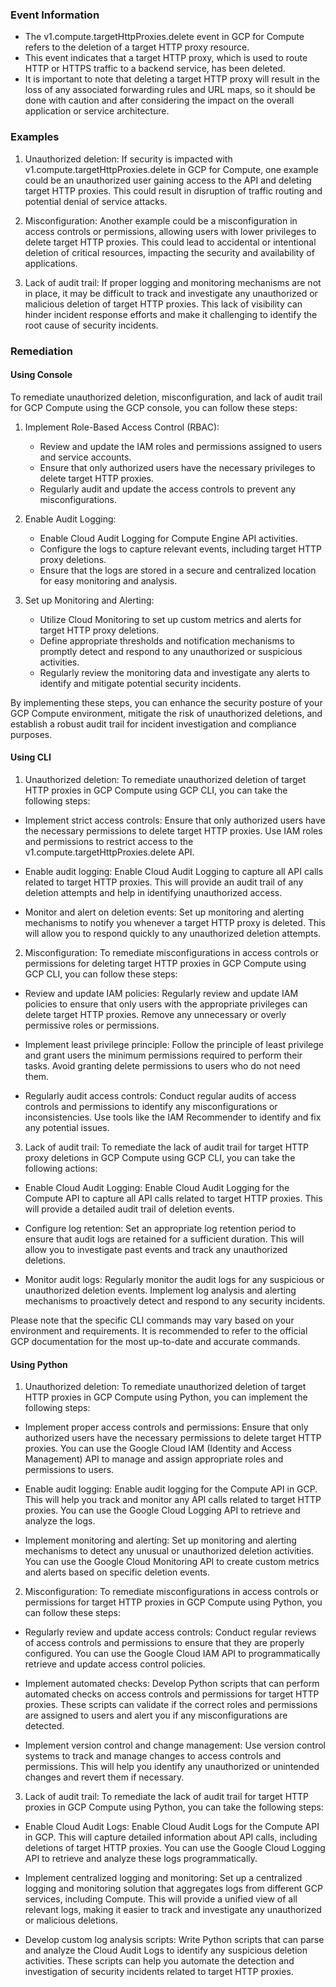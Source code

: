 
### Event Information

- The v1.compute.targetHttpProxies.delete event in GCP for Compute refers to the deletion of a target HTTP proxy resource.
- This event indicates that a target HTTP proxy, which is used to route HTTP or HTTPS traffic to a backend service, has been deleted.
- It is important to note that deleting a target HTTP proxy will result in the loss of any associated forwarding rules and URL maps, so it should be done with caution and after considering the impact on the overall application or service architecture.


### Examples

1. Unauthorized deletion: If security is impacted with v1.compute.targetHttpProxies.delete in GCP for Compute, one example could be an unauthorized user gaining access to the API and deleting target HTTP proxies. This could result in disruption of traffic routing and potential denial of service attacks.

2. Misconfiguration: Another example could be a misconfiguration in access controls or permissions, allowing users with lower privileges to delete target HTTP proxies. This could lead to accidental or intentional deletion of critical resources, impacting the security and availability of applications.

3. Lack of audit trail: If proper logging and monitoring mechanisms are not in place, it may be difficult to track and investigate any unauthorized or malicious deletion of target HTTP proxies. This lack of visibility can hinder incident response efforts and make it challenging to identify the root cause of security incidents.

### Remediation

#### Using Console

To remediate unauthorized deletion, misconfiguration, and lack of audit trail for GCP Compute using the GCP console, you can follow these steps:

1. Implement Role-Based Access Control (RBAC):
   - Review and update the IAM roles and permissions assigned to users and service accounts.
   - Ensure that only authorized users have the necessary privileges to delete target HTTP proxies.
   - Regularly audit and update the access controls to prevent any misconfigurations.

2. Enable Audit Logging:
   - Enable Cloud Audit Logging for Compute Engine API activities.
   - Configure the logs to capture relevant events, including target HTTP proxy deletions.
   - Ensure that the logs are stored in a secure and centralized location for easy monitoring and analysis.

3. Set up Monitoring and Alerting:
   - Utilize Cloud Monitoring to set up custom metrics and alerts for target HTTP proxy deletions.
   - Define appropriate thresholds and notification mechanisms to promptly detect and respond to any unauthorized or suspicious activities.
   - Regularly review the monitoring data and investigate any alerts to identify and mitigate potential security incidents.

By implementing these steps, you can enhance the security posture of your GCP Compute environment, mitigate the risk of unauthorized deletions, and establish a robust audit trail for incident investigation and compliance purposes.

#### Using CLI

1. Unauthorized deletion: To remediate unauthorized deletion of target HTTP proxies in GCP Compute using GCP CLI, you can take the following steps:

- Implement strict access controls: Ensure that only authorized users have the necessary permissions to delete target HTTP proxies. Use IAM roles and permissions to restrict access to the v1.compute.targetHttpProxies.delete API.

- Enable audit logging: Enable Cloud Audit Logging to capture all API calls related to target HTTP proxies. This will provide an audit trail of any deletion attempts and help in identifying unauthorized access.

- Monitor and alert on deletion events: Set up monitoring and alerting mechanisms to notify you whenever a target HTTP proxy is deleted. This will allow you to respond quickly to any unauthorized deletion attempts.

2. Misconfiguration: To remediate misconfigurations in access controls or permissions for deleting target HTTP proxies in GCP Compute using GCP CLI, you can follow these steps:

- Review and update IAM policies: Regularly review and update IAM policies to ensure that only users with the appropriate privileges can delete target HTTP proxies. Remove any unnecessary or overly permissive roles or permissions.

- Implement least privilege principle: Follow the principle of least privilege and grant users the minimum permissions required to perform their tasks. Avoid granting delete permissions to users who do not need them.

- Regularly audit access controls: Conduct regular audits of access controls and permissions to identify any misconfigurations or inconsistencies. Use tools like the IAM Recommender to identify and fix any potential issues.

3. Lack of audit trail: To remediate the lack of audit trail for target HTTP proxy deletions in GCP Compute using GCP CLI, you can take the following actions:

- Enable Cloud Audit Logging: Enable Cloud Audit Logging for the Compute API to capture all API calls related to target HTTP proxies. This will provide a detailed audit trail of deletion events.

- Configure log retention: Set an appropriate log retention period to ensure that audit logs are retained for a sufficient duration. This will allow you to investigate past events and track any unauthorized deletions.

- Monitor audit logs: Regularly monitor the audit logs for any suspicious or unauthorized deletion events. Implement log analysis and alerting mechanisms to proactively detect and respond to any security incidents.

Please note that the specific CLI commands may vary based on your environment and requirements. It is recommended to refer to the official GCP documentation for the most up-to-date and accurate commands.

#### Using Python

1. Unauthorized deletion: To remediate unauthorized deletion of target HTTP proxies in GCP Compute using Python, you can implement the following steps:

- Implement proper access controls and permissions: Ensure that only authorized users have the necessary permissions to delete target HTTP proxies. You can use the Google Cloud IAM (Identity and Access Management) API to manage and assign appropriate roles and permissions to users.

- Enable audit logging: Enable audit logging for the Compute API in GCP. This will help you track and monitor any API calls related to target HTTP proxies. You can use the Google Cloud Logging API to retrieve and analyze the logs.

- Implement monitoring and alerting: Set up monitoring and alerting mechanisms to detect any unusual or unauthorized deletion activities. You can use the Google Cloud Monitoring API to create custom metrics and alerts based on specific deletion events.

2. Misconfiguration: To remediate misconfigurations in access controls or permissions for target HTTP proxies in GCP Compute using Python, you can follow these steps:

- Regularly review and update access controls: Conduct regular reviews of access controls and permissions to ensure that they are properly configured. You can use the Google Cloud IAM API to programmatically retrieve and update access control policies.

- Implement automated checks: Develop Python scripts that can perform automated checks on access controls and permissions for target HTTP proxies. These scripts can validate if the correct roles and permissions are assigned to users and alert you if any misconfigurations are detected.

- Implement version control and change management: Use version control systems to track and manage changes to access controls and permissions. This will help you identify any unauthorized or unintended changes and revert them if necessary.

3. Lack of audit trail: To remediate the lack of audit trail for target HTTP proxies in GCP Compute using Python, you can take the following steps:

- Enable Cloud Audit Logs: Enable Cloud Audit Logs for the Compute API in GCP. This will capture detailed information about API calls, including deletions of target HTTP proxies. You can use the Google Cloud Logging API to retrieve and analyze these logs programmatically.

- Implement centralized logging and monitoring: Set up a centralized logging and monitoring solution that aggregates logs from different GCP services, including Compute. This will provide a unified view of all relevant logs, making it easier to track and investigate any unauthorized or malicious deletions.

- Develop custom log analysis scripts: Write Python scripts that can parse and analyze the Cloud Audit Logs to identify any suspicious deletion activities. These scripts can help you automate the detection and investigation of security incidents related to target HTTP proxies.

